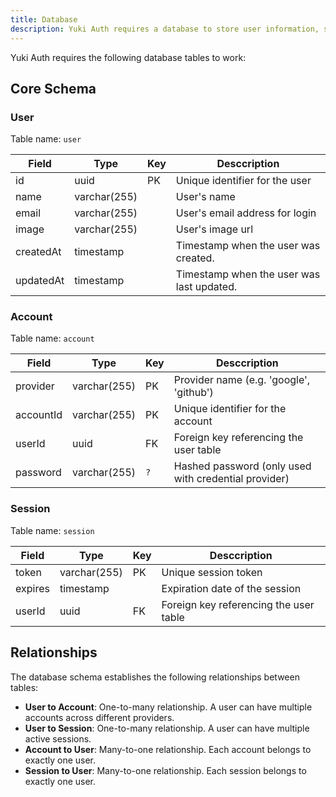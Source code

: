 ```yaml
---
title: Database
description: Yuki Auth requires a database to store user information, sessions, and account details. This document outlines the required database schema and relationships.
---
```


Yuki Auth requires the following database tables to work:

## Core Schema

### User

Table name: `user`

| Field     | Type         | Key | Desccription                              |
| --------- | ------------ | --- | ----------------------------------------- |
| id        | uuid         | PK  | Unique identifier for the user            |
| name      | varchar(255) |     | User's name                               |
| email     | varchar(255) |     | User's email address for login            |
| image     | varchar(255) |     | User's image url                          |
| createdAt | timestamp    |     | Timestamp when the user was created.      |
| updatedAt | timestamp    |     | Timestamp when the user was last updated. |

### Account

Table name: `account`

| Field     | Type         | Key | Desccription                                         |
| --------- | ------------ | --- | ---------------------------------------------------- |
| provider  | varchar(255) | PK  | Provider name (e.g. 'google', 'github')              |
| accountId | varchar(255) | PK  | Unique identifier for the account                    |
| userId    | uuid         | FK  | Foreign key referencing the user table               |
| password  | varchar(255) | `?` | Hashed password (only used with credential provider) |

### Session

Table name: `session`

| Field   | Type         | Key | Desccription                           |
| ------- | ------------ | --- | -------------------------------------- |
| token   | varchar(255) | PK  | Unique session token                   |
| expires | timestamp    |     | Expiration date of the session         |
| userId  | uuid         | FK  | Foreign key referencing the user table |

## Relationships

The database schema establishes the following relationships between tables:

- **User to Account**: One-to-many relationship. A user can have multiple accounts across different providers.
- **User to Session**: One-to-many relationship. A user can have multiple active sessions.
- **Account to User**: Many-to-one relationship. Each account belongs to exactly one user.
- **Session to User**: Many-to-one relationship. Each session belongs to exactly one user.
